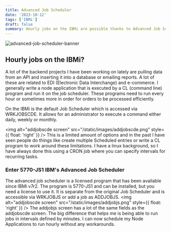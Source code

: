 ```yaml
---
title: Advanced Job Scheduler
date: '2023-10-12'
tags: ['IBMi']
draft: false
summary: Hourly jobs on the IBMi are possible thanks to Advanced Job Scheduler
---
```


![advanced-job-scheduler-banner](/static/images/advanced-job-scheduler-banner.png)

## Hourly jobs on the IBMi?

A lot of the backend projects I have been working on lately are pulling data from an API and inserting it into a
database or emailing reports. A lot of these are related to EDI (Electronic Data Interchange) and e-commerce. I
generally write a node application that is executed by a CL (command line) program and run it on the job scheduler.
These programs need to run every hour or sometimes more in order for orders to be processed efficiently.

On the IBMi is the default Job Scheduler which is accessed via WRKJOBSCDE. It allows for an administrator to execute
a command either daily, weekly or monthly.

<img alt="addjobscde screen" src="/static/images/addjobscde.png" style={{ float: 'right' }} /> This is
a limited amount of options and in the past I have seen people do things like create multiple Scheduled
entries or write a CL program to work around these limitations. I have a linux background, so I have
always done this using a CRON job where you can specify intervals for recurring tasks.

### Enter 5770-JS1 IBM's Advanced Job Scheduler

The advanced job scheduler is a licensed program that has been available since IBMi v7r2. The program is 5770-JS1
and can be installed, but you need a license to use it. It is separate from the original Job Scheduler and is
accessible via WRKJOBJS or add a job as ADDJOBJS. <img alt="addjobscde screen" src="/static/images/addjobjs.png"
style={{ float: 'right' }} /> The addjobjs screen has a lot of the same fields as the addjobscde screen. The big
difference that helps me is being able to run jobs in intervals defined by minutes. I can now schedule my Node
Applications to run hourly without any workarounds.

